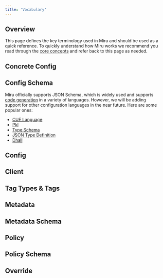```yaml
---
title: 'Vocabulary'
---
```



## Overview

This page defines the key terminology used in Miru and should be used as a quick reference. To quickly understand how Miru works we recommend you read through the [core concepts](/pages/core-concepts) and refer back to this page as needed.

## Concrete Config
<ConcreteConfigDefinition />

## Config Schema
<ConfigSchemaDefinition />

Miru officially supports JSON Schema, which is widely used and supports [code generation](https://quicktype.io/) in a variety of languages. However, we will be adding support for other configuration languages in the near future. Here are some popular ones:
- [CUE Language](https://cuelang.org/)
- [Pkl](https://pkl-lang.org/index.html)
- [Type Schema](https://typeschema.org/)
- [JSON Type Definition](https://jsontypedef.com/)
- [Dhall](https://dhall-lang.org/)

## Config
<ConfigDefinition />

## Client
<ClientDefinition />

## Tag Types & Tags
<TagAndTagTypeDefinition />

## Metadata
<MetadataDefinition />

## Metadata Schema
<MetadataSchemaDefinition />

## Policy
<PolicyDefinition />

## Policy Schema
<PolicySchemaDefinition />

## Override
<Override />




